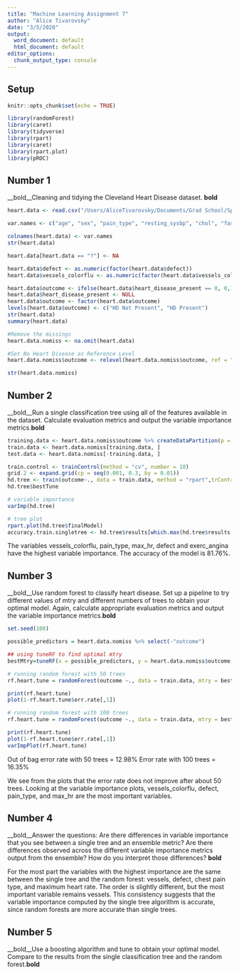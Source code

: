 ```yaml
---
title: "Machine Learning Assignment 7"
author: "Alice Tivarovsky"
date: "3/5/2020"
output: 
  word_document: default
  html_document: default
editor_options:
  chunk_output_type: console
---
```


## Setup
```r
knitr::opts_chunk$set(echo = TRUE)

library(randomForest)
library(caret)
library(tidyverse)
library(rpart)
library(caret)
library(rpart.plot)
library(pROC)

```

## Number 1

__bold__Cleaning and tidying the Cleveland Heart Disease dataset. __bold__
```r
heart.data <- read.csv("/Users/AliceTivarovsky/Documents/Grad School/Spring 2020/Machine Learning/processed.cleveland.data", header = FALSE)

var.names <- c("age", "sex", "pain_type", "resting_sysbp", "chol", "fast_blsugar_gt120", "rest_ecg", "max_hr", "exerc_angina", "ST_depression", "ST_slope", "vessels_colorflu", "defect", "heart_disease_present")

colnames(heart.data) <- var.names
str(heart.data)

heart.data[heart.data == "?"] <- NA

heart.data$defect <- as.numeric(factor(heart.data$defect))
heart.data$vessels_colorflu <- as.numeric(factor(heart.data$vessels_colorflu))

heart.data$outcome <- ifelse(heart.data$heart_disease_present == 0, 0,1)
heart.data$heart_disease_present <- NULL
heart.data$outcome <- factor(heart.data$outcome)
levels(heart.data$outcome) <- c("HD Not Present", "HD Present")
str(heart.data)
summary(heart.data)

#Remove the missings
heart.data.nomiss <- na.omit(heart.data)

#Set No Heart Disease as Reference Level
heart.data.nomiss$outcome <- relevel(heart.data.nomiss$outcome, ref = "HD Not Present")

str(heart.data.nomiss)

```

## Number 2

__bold__Run a single classification tree using all of the features available in the dataset. Calculate evaluation metrics and output the variable importance metrics.__bold__

```r
training.data <- heart.data.nomiss$outcome %>% createDataPartition(p = 0.7, list = F)
train.data <- heart.data.nomiss[training.data, ]
test.data <- heart.data.nomiss[-training.data, ]

```


```r
train.control <- trainControl(method = "cv", number = 10)
grid.2 <- expand.grid(cp = seq(0.001, 0.3, by = 0.01))
hd.tree <- train(outcome~., data = train.data, method = "rpart",trControl = train.control, tuneGrid = grid.2)
hd.tree$bestTune

# variable importance
varImp(hd.tree)

# tree plot
rpart.plot(hd.tree$finalModel)
accuracy.train.singletree <- hd.tree$results[which.max(hd.tree$results[,"Accuracy"]), "Accuracy"]

```

The variables vessels_colorflu, pain_type, max_hr, defect and exerc_angina have the highest variable importance. The accuracy of the model is 81.76%. 


## Number 3

__bold__Use random forest to classify heart disease. Set up a pipeline to try different values of mtry and different numbers of trees to obtain your optimal model. Again, calculate appropriate evaluation metrics and output the variable importance metrics.__bold__

```r

set.seed(100)

possible_predictors = heart.data.nomiss %>% select(-"outcome")

## using tuneRF to find optimal mtry
bestMtry=tuneRF(x = possible_predictors, y = heart.data.nomiss$outcome, ntreeTry = 50, stepFactor = 1, improve=0.0001, trace=FALSE, plot=FALSE, doBest=FALSE)  

# running random forest with 50 trees
rf.heart.tune = randomForest(outcome ~., data = train.data, mtry = bestMtry, importance = TRUE, ntree = 50)

print(rf.heart.tune)
plot(1-rf.heart.tune$err.rate[,1])  

# running random forest with 100 trees
rf.heart.tune = randomForest(outcome ~., data = train.data, mtry = bestMtry, importance = TRUE, ntree = 100)

print(rf.heart.tune)
plot(1-rf.heart.tune$err.rate[,1])  
varImpPlot(rf.heart.tune)
```

Out of bag error rate with 50 trees = 12.98%
Error rate with 100 trees = 16.35%

We see from the plots that the error rate does not improve after about 50 trees. Looking at the variable importance plots, vessels_colorflu, defect, pain_type, and max_hr are the most important variables. 

## Number 4
__bold__Answer the questions: Are there differences in variable importance that you see between a single tree and an ensemble metric? Are there differences observed across the different variable importance metrics output from the ensemble? How do you interpret those differences? __bold__

For the most part the variables with the highest importance are the same between the single tree and the random forest: vessels, defect, chest pain type, and maximum heart rate. The order is slightly different, but the most important variable remains vessels. This consistency suggests that the variable importance computed by the single tree algorithm is accurate, since random forests are more accurate than single trees. 

## Number 5
__bold__Use a boosting algorithm and tune to obtain your optimal model. Compare to the results from the single classification tree and the random forest.__bold__
